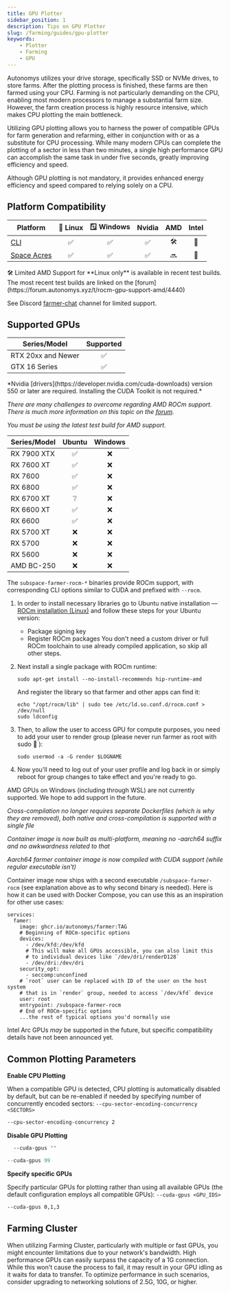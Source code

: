 ```yaml
---
title: GPU Plotter
sidebar_position: 1
description: Tips on GPU Plotter
slug: /farming/guides/gpu-plotter
keywords:
    - Plotter
    - Farming
    - GPU
---
```



Autonomys utilizes your drive storage, specifically SSD or NVMe drives, to store farms. After the plotting process is finished, these farms are then farmed using your CPU. Farming is not particularly demanding on the CPU, enabling most modern processors to manage a substantial farm size. However, the farm creation process is highly resource intensive, which makes CPU plotting the main bottleneck.

Utilizing GPU plotting allows you to harness the power of compatible GPUs for farm generation and refarming, either in conjunction with or as a substitute for CPU processing. While many modern CPUs can complete the plotting of a sector in less than two minutes, a single high performance GPU can accomplish the same task in under five seconds, greatly improving efficiency and speed.

Although GPU plotting is not mandatory, it provides enhanced energy efficiency and speed compared to relying solely on a CPU.

## Platform Compatibility

| Platform | 🐧 Linux | 🪟 Windows | Nvidia | AMD | Intel |
|---|:-:|:-:|:-:|:-:|:-:|
| [CLI](https://github.com/autonomys/subspace/releases) | ✅ | ✅ |✅ | 🛠️ | 🔮 |
| [Space Acres](https://github.com/autonomys/space-acres/releases) | ✅ | ✅ | ✅ | 🔜 | 🔮 |

<div className="small-print">
  🛠️ Limited AMD Support for **Linux only** is available in recent test builds. The most recent test builds are linked on the [forum](https://forum.autonomys.xyz/t/rocm-gpu-support-amd/4440)

  See Discord [farmer-chat](https://discord.com/channels/864285291518361610/1062507270539321485) channel for limited support.
</div>

## Supported GPUs

<Tabs queryString="brand">

<TabItem value="nvidia" label="Nvidia" queryString="nvidia" default>

| Series/Model | Supported |
|---|:--:|
| RTX 20xx and Newer | ✅ |
| GTX 16 Series | ✅ |


<div className="small-print">
  *Nvidia [drivers](https://developer.nvidia.com/cuda-downloads) version 550 or later are required. Installing the CUDA Toolkit is not required.*
</div>

</TabItem>

<TabItem value="amd" label="AMD">

*There are many challenges to overcome regarding AMD ROCm support. There is much more information on this topic on the [forum](https://forum.autonomys.xyz/t/rocm-gpu-support-amd/4440).*

*You must be using the latest test build for AMD support.*

| Series/Model | Ubuntu |Windows |
|---|:---:|:---:|
| RX 7900 XTX | ✅ | ❌ |
| RX 7600 XT | ✅ | ❌ |
| RX 7600 | ✅ | ❌ |
| RX 6800 | ✅ | ❌ |
| RX 6700 XT | ❔ | ❌ |
| RX 6600 XT | ✅ | ❌ |
| RX 6600 | ✅ | ❌ |
| RX 5700 XT | ❌ | ❌ |
| RX 5700 | ❌ | ❌ |
| RX 5600 | ❌ | ❌ |
| AMD BC-250 | ❌ | ❌ |

<Tabs groupId="OS">

<TabItem value="linux" label="🐧 Ubuntu" default>

The `subspace-farmer-rocm-*` binaries provide ROCm support, with corresponding CLI options similar to CUDA and prefixed with `--rocm`.

1.  In order to install necessary libraries go to Ubuntu native installation — [ROCm installation (Linux)](https://rocm.docs.amd.com/projects/install-on-linux/en/docs-6.2.2/install/native-install/ubuntu.html) and follow these steps for your Ubuntu version:
    - Package signing key
    - Register ROCm packages
    You don't need a custom driver or full ROCm toolchain to use already compiled application, so skip all other steps.
2.  Next install a single package with ROCm runtime:

    ```text
    sudo apt-get install --no-install-recommends hip-runtime-amd
    ```

    And register the library so that farmer and other apps can find it:

    ```text
    echo "/opt/rocm/lib" | sudo tee /etc/ld.so.conf.d/rocm.conf > /dev/null
    sudo ldconfig
    ```

3.  Then, to allow the user to access GPU for compute purposes, you need to add your user to render group (please never run farmer as root with sudo :pray: ):

    ```text
    sudo usermod -a -G render $LOGNAME
    ```

4.  Now you'll need to log out of your user profile and log back in or simply reboot for group changes to take effect and you're ready to go.

</TabItem>

<TabItem value="windows" label="🪟 Windows">

AMD GPUs on Windows (including through WSL) are not currently supported. We hope to add support in the future.

</TabItem>
<TabItem value="docker" label="🐳 Docker">

*Cross-compilation no longer requires separate Dockerfiles (which is why they are removed), both native and cross-compilation is supported with a single file*

*Container image is now built as multi-platform, meaning no -aarch64 suffix and no awkwardness related to that*

*Aarch64 farmer container image is now compiled with CUDA support (while regular executable isn't)*

Container image now ships with a second executable `/subspace-farmer-rocm` (see explanation above as to why second binary is needed).
Here is how it can be used with Docker Compose, you can use this as an inspiration for other use cases:

```text
services:
  famer:
    image: ghcr.io/autonomys/farmer:TAG
    # Beginning of ROCm-specific options
    devices:
      - /dev/kfd:/dev/kfd
      # This will make all GPUs accessible, you can also limit this
      # to individual devices like `/dev/dri/renderD128`
      - /dev/dri:/dev/dri
    security_opt:
      - seccomp:unconfined
    # `root` user can be replaced with ID of the user on the host system
    # that is in `render` group, needed to access `/dev/kfd` device
    user: root
    entrypoint: /subspace-farmer-rocm
    # End of ROCm-specific options
    ...the rest of typical options you'd normally use
```

</TabItem>

</Tabs>

</TabItem>

<TabItem value="intel" label="Intel">

Intel Arc GPUs *may* be supported in the future, but specific compatibility details have not been announced yet.

</TabItem>

</Tabs>

## Common Plotting Parameters

**Enable CPU Plotting**

When a compatible GPU is detected, CPU plotting is automatically disabled by default, but can be re-enabled if needed by specifying number of concurrently encoded sectors: `--cpu-sector-encoding-concurrency <SECTORS>`

  ```bash
  --cpu-sector-encoding-concurrency 2
  ```

**Disable GPU Plotting**

  ```bash title="Linux"
    --cuda-gpus ""
  ```

  ```powershell title="Windows"
  --cuda-gpus 99
  ```

**Specify specific GPUs**

Specify particular GPUs for plotting rather than using all available GPUs (the default configuration employs all compatible GPUs): `--cuda-gpus <GPU_IDS>`

  ```bash
  --cuda-gpus 0,1,3
  ```

## Farming Cluster

When utilizing Farming Cluster, particularly with multiple or fast GPUs, you might encounter limitations due to your network's bandwidth. High performance GPUs can easily surpass the capacity of a 1G connection. While this won't cause the process to fail, it may result in your GPU idling as it waits for data to transfer. To optimize performance in such scenarios, consider upgrading to networking solutions of 2.5G, 10G, or higher.